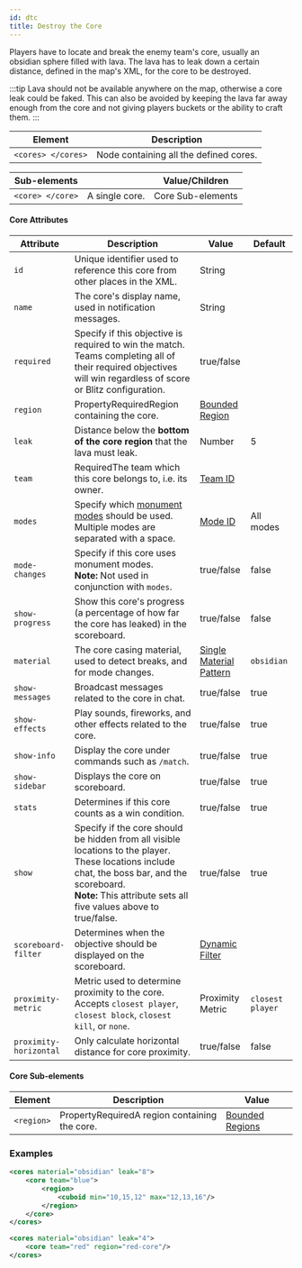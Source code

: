 ```yaml
---
id: dtc
title: Destroy the Core
---
```


Players have to locate and break the enemy team's core, usually an obsidian sphere filled with lava.
The lava has to leak down a certain distance, defined in the map's XML, for the core to be destroyed.

:::tip
Lava should not be available anywhere on the map, otherwise a core leak could be faked.
This can also be avoided by keeping the lava far away enough from the core and not giving players buckets or the ability to craft them.
:::

| Element | Description |
|---|---|
| `<cores> </cores>` | Node containing all the defined cores. |

| Sub-elements || Value/Children |
|---|---|---|
| `<core> </core>` | A single core. | <span className="badge badge--secondary">Core Sub-elements</span> |

#### Core Attributes

| Attribute | Description | Value | Default |
|---|---|---|---|
| `id` | Unique identifier used to reference this core from other places in the XML. | <span className="badge badge--primary">String</span> |
| `name` | The core's display name, used in notification messages. | <span className="badge badge--primary">String</span> |
| `required` | Specify if this objective is required to win the match. Teams completing all of their required objectives will win regardless of score or Blitz configuration. | <span className="badge badge--primary">true/false</span> |
| `region` | <span className="badge badge--secondary" title="Can be either this attribute or a sub-element.">Property</span><span className="badge badge--danger">Required</span>Region containing the core. | [Bounded Region](/docs/modules/mechanics/regions) |
| `leak` | Distance below the **bottom of the core region** that the lava must leak. | <span className="badge badge--primary">Number</span> | 5 |
| `team` | <span className="badge badge--danger">Required</span>The team which this core belongs to, i.e. its owner. | [Team ID](/docs/modules/format/teams) |
| `modes` | Specify which [monument modes](/docs/modules/objectives/monument-modes) should be used. Multiple modes are separated with a space. | [Mode ID](/docs/modules/objectives/monument-modes) | <span className="badge badge--secondary">All modes</span> |
| `mode-changes` | Specify if this core uses monument modes.<br />**Note:** Not used in conjunction with `modes`. | <span className="badge badge--primary">true/false</span> | false |
| `show-progress` | Show this core's progress (a percentage of how far the core has leaked) in the scoreboard. | <span className="badge badge--primary">true/false</span> | false |
| `material` | The core casing material, used to detect breaks, and for mode changes. | [Single Material Pattern](/docs/reference/items/inventory#material-matchers) | `obsidian` |
| `show-messages` | Broadcast messages related to the core in chat. | <span className="badge badge--primary">true/false</span> | true |
| `show-effects` | Play sounds, fireworks, and other effects related to the core. | <span className="badge badge--primary">true/false</span> | true |
| `show-info` | Display the core under commands such as `/match`. | <span className="badge badge--primary">true/false</span> | true |
| `show-sidebar` | Displays the core on scoreboard. | <span className="badge badge--primary">true/false</span> | true |
| `stats` | Determines if this core counts as a win condition. | <span className="badge badge--primary">true/false</span> | true |
| `show` | Specify if the core should be hidden from all visible locations to the player. These locations include chat, the boss bar, and the scoreboard.<br />**Note:** This attribute sets all five values above to true/false. | <span className="badge badge--primary">true/false</span> | true |
| `scoreboard-filter` | Determines when the objective should be displayed on the scoreboard. | [Dynamic Filter](/docs/modules/mechanics/filters#dynamic-filters) | |
| `proximity-metric` | Metric used to determine proximity to the core.<br />Accepts `closest player`, `closest block`, `closest kill`, or `none`. | <span className="badge badge--primary">Proximity Metric</span> | `closest player` |
| `proximity-horizontal` | Only calculate horizontal distance for core proximity. | <span className="badge badge--primary">true/false</span> | false |

#### Core Sub-elements

| Element | Description | Value |
|---|---|---|
| `<region>` | <span className="badge badge--secondary" title="Can be either this sub-element or an attribute.">Property</span><span className="badge badge--danger">Required</span>A region containing the core. | [Bounded Regions](/docs/modules/mechanics/regions) |

### Examples

```xml
<cores material="obsidian" leak="8">
    <core team="blue">
        <region>
            <cuboid min="10,15,12" max="12,13,16"/>
        </region>
    </core>
</cores>

<cores material="obsidian" leak="4">
    <core team="red" region="red-core"/>
</cores>
```
